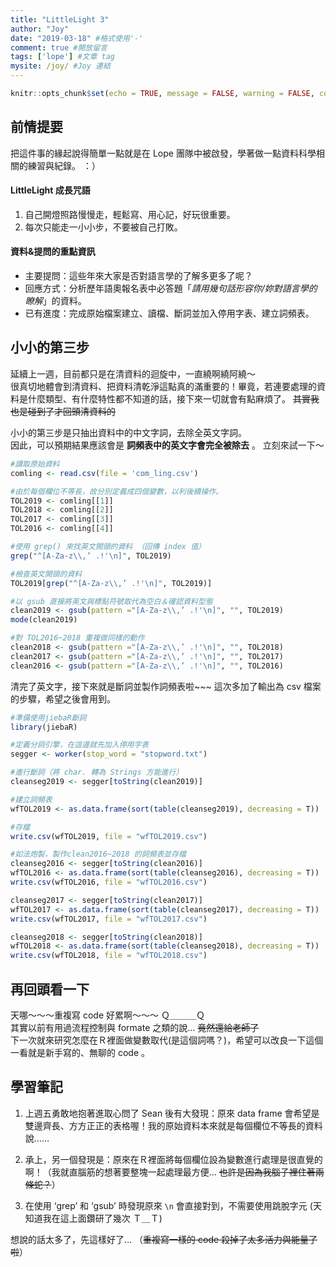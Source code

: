 ```yaml
---
title: "LittleLight 3"
author: "Joy"
date: "2019-03-18" #格式使用'-'
comment: true #開放留言
tags: ['lope'] #文章 tag
mysite: /joy/ #Joy 連結
---
```


```r
knitr::opts_chunk$set(echo = TRUE, message = FALSE, warning = FALSE, comment = "#>")
```

## 前情提要
把這件事的緣起說得簡單一點就是在 Lope 團隊中被啟發，學著做一點資料科學相關的練習與紀錄。 ：）  

#### LittleLight 成長咒語  
1. 自己開燈照路慢慢走，輕鬆寫、用心記，好玩很重要。  
2. 每次只能走一小小步，不要被自己打敗。

#### 資料&提問的重點資訊
- 主要提問：這些年來大家是否對語言學的了解多更多了呢？  
- 回應方式：分析歷年語奧報名表中必答題「_請用幾句話形容你/妳對語言學的瞭解_」的資料。  
- 已有進度：完成原始檔案建立、讀檔、斷詞並加入停用字表、建立詞頻表。    

## 小小的第三步
延續上一週，目前都只是在清資料的迴旋中，一直繞啊繞阿繞～  
很真切地體會到清資料、把資料清乾淨這點真的滿重要的！畢竟，若連要處理的資料是什麼類型、有什麼特性都不知道的話，接下來一切就會有點麻煩了。 ~~其實我也是碰到了才回頭清資料的~~   

小小的第三步是只抽出資料中的中文字詞，去除全英文字詞。  
因此，可以預期結果應該會是 **詞頻表中的英文字會完全被除去** 。  立刻來試一下～  


```r
#讀取原始資料
comling <- read.csv(file = 'com_ling.csv')

#由於每個欄位不等長，故分別定義成四個變數，以利後續操作。
TOL2019 <- comling[[1]]
TOL2018 <- comling[[2]]
TOL2017 <- comling[[3]]
TOL2016 <- comling[[4]]

#使用 grep() 來找英文開頭的資料 （回傳 index 值）
grep("^[A-Za-z\\,’ .!'\n]", TOL2019)

#檢查英文開頭的資料
TOL2019[grep("^[A-Za-z\\,’ .!'\n]", TOL2019)]

#以 gsub 直接將英文與標點符號取代為空白＆確認資料型態
clean2019 <- gsub(pattern ="[A-Za-z\\,’ .!'\n]", "", TOL2019)
mode(clean2019)

#對 TOL2016~2018 重複做同樣的動作
clean2018 <- gsub(pattern ="[A-Za-z\\,’ .!'\n]", "", TOL2018)
clean2017 <- gsub(pattern ="[A-Za-z\\,’ .!'\n]", "", TOL2017)
clean2016 <- gsub(pattern ="[A-Za-z\\,’ .!'\n]", "", TOL2016)

```
  
  
清完了英文字，接下來就是斷詞並製作詞頻表啦~~~ 這次多加了輸出為 csv 檔案的步驟，希望之後會用到。  


```r
#準備使用jiebaR斷詞
library(jiebaR)

#定義分詞引擎，在這邊就先加入停用字表
segger <- worker(stop_word = "stopword.txt")

#進行斷詞（將 char. 轉為 Strings 方能進行）
cleanseg2019 <- segger[toString(clean2019)]

#建立詞頻表
wfTOL2019 <- as.data.frame(sort(table(cleanseg2019), decreasing = T))

#存檔
write.csv(wfTOL2019, file = "wfTOL2019.csv")

#如法炮製，製作clean2016~2018 的詞頻表並存檔
cleanseg2016 <- segger[toString(clean2016)]
wfTOL2016 <- as.data.frame(sort(table(cleanseg2016), decreasing = T))
write.csv(wfTOL2016, file = "wfTOL2016.csv")

cleanseg2017 <- segger[toString(clean2017)]
wfTOL2017 <- as.data.frame(sort(table(cleanseg2017), decreasing = T))
write.csv(wfTOL2017, file = "wfTOL2017.csv")

cleanseg2018 <- segger[toString(clean2018)]
wfTOL2018 <- as.data.frame(sort(table(cleanseg2018), decreasing = T))
write.csv(wfTOL2018, file = "wfTOL2018.csv")

```

## 再回頭看一下
天哪～～～重複寫 code 好累啊～～～  Ｑ＿＿＿Ｑ  
其實以前有用過流程控制與 formate 之類的說... ~~竟然還給老師了~~  
下一次就來研究怎麼在Ｒ裡面做變數取代(是這個詞嗎？)，希望可以改良一下這個一看就是新手寫的、無聊的 code 。    

## 學習筆記
1. 上週五勇敢地抱著進取心問了 Sean 後有大發現：原來 data frame 會希望是雙邊齊長、方方正正的表格喔！我的原始資料本來就是每個欄位不等長的資料說......  

2. 承上，另一個發現是：原來在Ｒ裡面將每個欄位設為變數進行處理是很直覺的啊！（我就直腦筋的想著要整塊一起處理最方便... ~~也許是因為我腦子裡住著兩條蛇？~~）  

3. 在使用 'grep' 和 'gsub' 時發現原來 `\n` 會直接對到，不需要使用跳脫字元 (天知道我在這上面鑽研了幾次 Ｔ＿Ｔ)  



  
想說的話太多了，先這樣好了... （~~重複寫一樣的 code 殺掉了太多活力與能量了啦~~）


 
